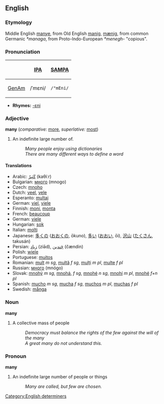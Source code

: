 ==English==
=== Etymology ===
Middle English [[manye]], from Old English [[manig]], [[mænig]], from common Germanic ''*managa'', from Proto-Indo-European ''*menegh-'' "copious".

===Pronunciation===
{| border=1 cellpadding=5
! !! [[w:International Phonetic Alphabet|IPA]] !! [[w:SAMPA|SAMPA]]
|-
! [[GenAm]]
| /ˈmɛni/ || <tt>/"mEni/</tt>
|}

*'''Rhymes:''' [[Rhymes:English:-ɛni|-ɛni]]

=== Adjective ===
'''many''' (''comparative:'' [[more]], ''superlative:'' [[most]])
# An indefinite large number of.
#: ''Many people enjoy using dictionaries''
#: ''There are many different ways to define a word''

==== Translations ====
*Arabic: [[كثير|كَثِيرٌ]] (kaθíːr)
*Bulgarian: [[много]] (mnogo)
*Czech: [[mnoho]]
*Dutch: [[veel]], [[vele]]
*Esperanto: [[multa]]j
*German: [[viel]], [[viele]]
*Finnish: [[moni]], [[monta]]
*French: [[beaucoup]]
*German: [[viele]]
*Hungarian: [[sok]]
*Italian: [[molti]]
*Japanese: [[多くの]] ([[おおくの]], ōkuno), [[多い]] ([[おおい]], ōi), [[沢山]] ([[たくさん]], takusán)
*Persian: [[زياد]] (ziād), [[چندين|چَندين]] (čændin)
*Polish: [[wiele]]
*Portuguese: [[muitos]]
*Romanian: [[mult]] ''m sg'', [[multă]] ''f sg'', [[mulţi]] ''m pl'', [[multe]] ''f pl''
*Russian: [[много]] (mnógo)
*Slovak: [[mnohý]] ''m sg'', [[mnohá]], ''f sg'', [[mnohé]] ''n sg'', [[mnohí]] ''m pl'', [[mnohé]] ''f+n pl''
*Spanish: [[mucho]] ''m sg'', [[mucha]] ''f sg'', [[muchos]] ''m pl'', [[muchas]] ''f pl''
*Swedish: [[många]]

=== Noun ===

'''many'''

# A collective mass of people
#: ''Democracy must balance the rights of the few against the will of the many''
#: ''A great many do not understand this.''

=== Pronoun ===

'''many'''

# An indefinite large number of people or things
#: ''Many are called, but few are chosen.''


[[Category:English determiners]]